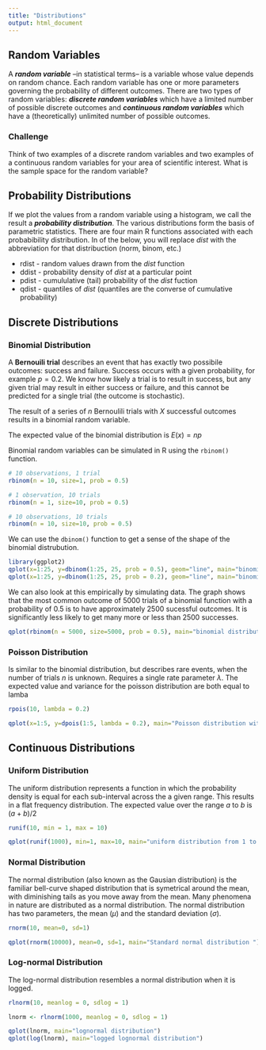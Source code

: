 ```yaml
---
title: "Distributions"
output: html_document
---
```


## Random Variables

A ***random variable*** --in statistical terms-- is a variable whose value depends on random chance. Each random variable has one or more parameters governing the probability of different outcomes. There are two types of random variables:  ***discrete random variables*** which have a limited number of possible discrete outcomes and ***continuous random variables*** which have a (theoretically) unlimited number of possible outcomes. 

### <span class="mega-octicon octicon-puzzle"></span> Challenge
Think of two examples of a discrete random variables and two examples of a continuous random variables for your area of scientific interest. What is the sample space for the random variable?

## Probability Distributions

If we plot the values from a random variable using a histogram, we call the result a ***probability distribution***.  The various distributions form the basis of parametric statistics. There are four main R functions associated with each probabibility distribution. In of the below, you will replace $dist$ with the abbreviation for that distribuction (norm, binom, etc.)

* rdist - random values drawn from the $dist$ function
* ddist - probability density of $dist$ at a particular point
* pdist - cumululative (tail) probability of the $dist$ fuction
* qdist - quantiles of $dist$ (quantiles are the converse of cumulative probability)

## Discrete Distributions

### Binomial Distribution

A **Bernouili trial** describes an event that has exactly two possibile outcomes: success and failure.  Success occurs with a given probability, for example $p = 0.2$. We know how likely a trial is to result in success, but any given trial may result in either success or failure, and this cannot be predicted for a single trial (the outcome is stochastic).

The result of a series of $n$ Bernoulili trials with $X$ successful outcomes results in a binomial random variable.

The expected value of the binomial distribution is $E(x) = np$

Binomial random variables can be simulated in R using the `rbinom()` function. 

```r
# 10 observations, 1 trial
rbinom(n = 10, size=1, prob = 0.5)

# 1 observation, 10 trials
rbinom(n = 1, size=10, prob = 0.5)

# 10 observations, 10 trials
rbinom(n = 10, size=10, prob = 0.5)

```

We can use the `dbinom()` function to get a sense of the shape of the binomial distrubution.

```r
library(ggplot2)
qplot(x=1:25, y=dbinom(1:25, 25, prob = 0.5), geom="line", main="binomial density prob=0.5")
qplot(x=1:25, y=dbinom(1:25, 25, prob = 0.2), geom="line", main="binomial density prob=0.5")
```

We can also look at this empirically by simulating data. The graph shows that the most common outcome of 5000 trials of a binomial function with a probability of 0.5 is to have approximately 2500 sucessful outcomes.  It is significantly less likely to get many more or less than 2500 successes.  


```r
qplot(rbinom(n = 5000, size=5000, prob = 0.5), main="binomial distribution p = 0.5")
```


### Poisson Distribution

Is similar to the binomial distribution, but describes rare events, when the number of trials $n$ is unknown. Requires a single rate parameter $\lambda$. The expected value and variance for the poisson distribution are both equal to lamba

```r
rpois(10, lambda = 0.2)

qplot(x=1:5, y=dpois(1:5, lambda = 0.2), main="Poisson distribution with lambda = 0.2", geom="line")
```

## Continuous Distributions

### Uniform Distribution

The uniform distribution represents a function in which the probability density is equal for each sub-interval across the a given range.  This results in a flat frequency distribution. The expected value over the range $a$ to $b$ is $(a + b)/2$

```r
runif(10, min = 1, max = 10)

qplot(runif(1000), min=1, max=10, main="uniform distribution from 1 to 10")
```

### Normal Distribution

The normal distribution (also known as the Gausian distribution) is the familiar bell-curve shaped distribution that is symetrical around the mean, with diminishing tails as you move away from the mean. Many phenomena in nature are distributed as a normal distribution.  The normal distribution has two parameters, the mean ($\mu$) and the standard deviation ($\sigma$).

```r
rnorm(10, mean=0, sd=1)

qplot(rnorm(10000), mean=0, sd=1, main="Standard normal distribution ")
```

### Log-normal Distribution

The log-normal distribution resembles a normal distribution when it is logged.  

```r
rlnorm(10, meanlog = 0, sdlog = 1)

lnorm <- rlnorm(1000, meanlog = 0, sdlog = 1)

qplot(lnorm, main="lognormal distribution")
qplot(log(lnorm), main="logged lognormal distribution")
```
